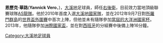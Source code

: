 {{noteta
|G1=laliga
|T=zh-cn:韦罗;zh-hk:恩歷克·華路;
|1=zh-cn:韦罗;zh-hk:恩歷克·華路;
|2=zh-cn:塔希提; zh-hk:大溪地; zh-tw:大溪地; zh-sg:大溪地;
|3=zh-hans:联合会杯;zh-hant:聯合會盃;zh-hk:洲際國家盃;zh-tw:洲際國家盃;zh-mo:洲際國家盃;
|4=zh-cn:出場;zh-hk:上陣;
|5=zh-cn:後備;zh-hk:替補;
}}

{{Infobox football biography
| name                = 恩歷克·華路<br>Yannick Vero
| image               = 
| caption             = 
| fullname            = 恩歷克·華路
| birth_date          = {{Birth date and age|1990|02|28|df=y}}
| birth_place         = [[大溪地|大溪地]]
| height              = {{height|m=1.90}}
| position            = [[足球位置|右後衛]]
| currentclub         = [[AS龍隊|AS龍隊]]
| clubnumber          = 8
| youthyears1         = 
| youthclubs1         = 
| years1              = 2008–2012
| clubs1              = [[AS金星|AS金星]]
| caps1               = 
| goals1              = 
| years2              = 2012–
| clubs2              = [[AS龍隊|AS龍隊]]
| caps2               = 
| goals2              = 
| nationalyears1      = 2010–
| nationalteam1       = [[大溪地國家足球隊|大溪地]]
| nationalcaps1       = 5
| nationalgoals1      = 0
| club-update         = 
| nationalteam-update = 2013年6月20日
}}


'''恩歷克·華路'''('''Yannick Vero'''，{{bd|1990年|2月28日||}})，[[大溪地|大溪地]]足球員，師任[[足球位置|右後衛]]，目前效力當地頂級聯賽球隊[[AS龍隊|AS龍隊]]。他於2010年首度入選[[大溪地國家足球隊|大溪地國家隊]]，並在2012年9月7日對[[所羅門群島國家足球隊|所羅門群島]]的[[2014年世界盃外圍賽_(大洋洲區)|世界盃外圍賽]]中首次上陣，但他並未有隨隊參加[[2012年大洋洲國家杯|當屆的大洋洲國家杯]]。2013年，他隨隊參加[[2013年洲際國家盃|洲際國家盃]]，並在對[[西班牙國家足球隊|西班牙]]的分組賽中後備上陣16分鐘。


[[Category:大溪地足球員|Category:大溪地足球員]]